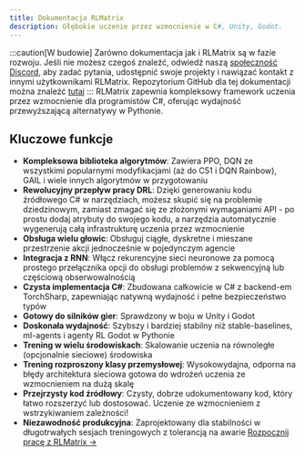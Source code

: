 ```yaml
---
title: Dokumentacja RLMatrix
description: Głębokie uczenie przez wzmocnienie w C#, Unity, Godot.
---
```

:::caution[W budowie]
Zarówno dokumentacja jak i RLMatrix są w fazie rozwoju. Jeśli nie możesz czegoś znaleźć, odwiedź naszą [społeczność Discord](https://discord.gg/ppgr44rBHn), aby zadać pytania, udostępnić swoje projekty i nawiązać kontakt z innymi użytkownikami RLMatrix.
Repozytorium GitHub dla tej dokumentacji można znaleźć [tutaj](https://github.com/asieradzk/RLMatrixDocumentation)
:::
RLMatrix zapewnia kompleksowy framework uczenia przez wzmocnienie dla programistów C#, oferując wydajność przewyższającą alternatywy w Pythonie.
## Kluczowe funkcje
- **Kompleksowa biblioteka algorytmów**: Zawiera PPO, DQN ze wszystkimi popularnymi modyfikacjami (aż do C51 i DQN Rainbow), GAIL i wiele innych algorytmów w przygotowaniu
- **Rewolucyjny przepływ pracy DRL**: Dzięki generowaniu kodu źródłowego C# w narzędziach, możesz skupić się na problemie dziedzinowym, zamiast zmagać się ze złożonymi wymaganiami API - po prostu dodaj atrybuty do swojego kodu, a narzędzia automatycznie wygenerują całą infrastrukturę uczenia przez wzmocnienie
- **Obsługa wielu głowic**: Obsługuj ciągłe, dyskretne i mieszane przestrzenie akcji jednocześnie w pojedynczym agencie
- **Integracja z RNN**: Włącz rekurencyjne sieci neuronowe za pomocą prostego przełącznika opcji do obsługi problemów z sekwencyjną lub częściową obserwowalnością
- **Czysta implementacja C#**: Zbudowana całkowicie w C# z backend-em TorchSharp, zapewniając natywną wydajność i pełne bezpieczeństwo typów
- **Gotowy do silników gier**: Sprawdzony w boju w Unity i Godot
- **Doskonała wydajność**: Szybszy i bardziej stabilny niż stable-baselines, ml-agents i agenty RL Godot w Pythonie
- **Trening w wielu środowiskach**: Skalowanie uczenia na równoległe (opcjonalnie sieciowe) środowiska
- **Trening rozproszony klasy przemysłowej**: Wysokowydajna, odporna na błędy architektura sieciowa gotowa do wdrożeń uczenia ze wzmocnieniem na dużą skalę
- **Przejrzysty kod źródłowy**: Czysty, dobrze udokumentowany kod, który łatwo rozszerzyć lub dostosować. Uczenie ze wzmocnieniem z wstrzykiwaniem zależności!
- **Niezawodność produkcyjna**: Zaprojektowany dla stabilności w długotrwałych sesjach treningowych z tolerancją na awarie
[Rozpocznij pracę z RLMatrix →](/beginner/gettingstarted/)